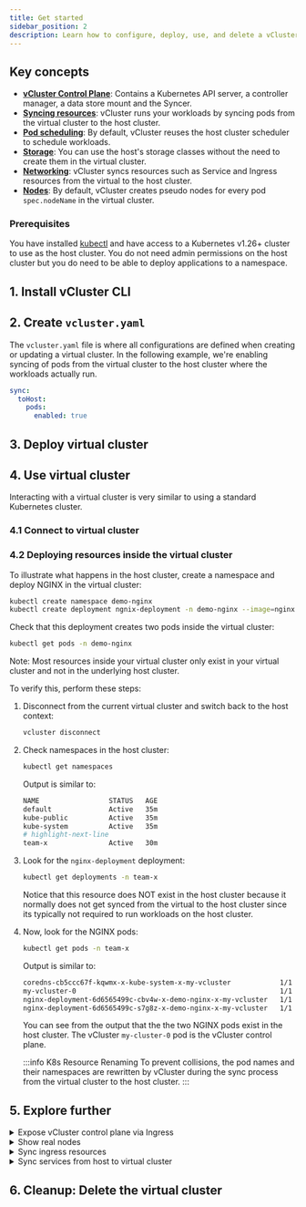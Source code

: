 ```yaml
---
title: Get started
sidebar_position: 2
description: Learn how to configure, deploy, use, and delete a vCluster instance.
---
```




## Key concepts

- [**vCluster Control Plane**](/vcluster/architecture/README.mdx): Contains a Kubernetes API server, a controller manager, a data store mount and the Syncer.
- [**Syncing resources**](/vcluster/architecture/README.mdx): vCluster runs your workloads by syncing pods from the virtual cluster to the host cluster.
- [**Pod scheduling**](/vcluster/architecture/README.mdx): By default, vCluster reuses the host cluster scheduler to schedule workloads.
- [**Storage**](/vcluster/architecture/README.mdx): You can use the host's storage classes without the need to create them in the virtual cluster.
- [**Networking**](/vcluster/architecture/README.mdx): vCluster syncs resources such as Service and Ingress resources from the virtual to the host cluster.
- [**Nodes**](/vcluster/architecture/README.mdx): By default, vCluster creates pseudo nodes for every pod `spec.nodeName` in the virtual cluster.

### Prerequisites

You have installed [kubectl](https://kubernetes.io/docs/tasks/tools/#kubectl) and have access to a Kubernetes v1.26+ cluster to use as the host cluster. You do not need admin permissions on the host cluster but you do need to be able to deploy applications to a namespace.
 
## 1. Install vCluster CLI

<InstallCLIFragment/>


## 2. Create `vcluster.yaml`

The `vcluster.yaml` file is where all configurations are defined when creating or updating a virtual cluster. In the following example, we're enabling syncing of pods from the virtual cluster to the host cluster where the workloads actually run. 

```YAML
sync:
  toHost:
    pods:
      enabled: true
```

## 3. Deploy virtual cluster

<DeployVirtualCluster/>


## 4. Use virtual cluster

Interacting with a virtual cluster is very similar to using a standard Kubernetes cluster. 

### 4.1 Connect to virtual cluster

<Connect/>

### 4.2 Deploying resources inside the virtual cluster

To illustrate what happens in the host cluster, create a namespace and deploy NGINX in the virtual cluster:

```bash
kubectl create namespace demo-nginx
kubectl create deployment ngnix-deployment -n demo-nginx --image=nginx -r 2
```

Check that this deployment creates two pods inside the virtual cluster:

```bash 
kubectl get pods -n demo-nginx
```

Note: Most resources inside your virtual cluster only exist in your virtual cluster and not in the underlying host cluster.

To verify this, perform these steps:

1. Disconnect from the current virtual cluster and switch back to the host context:

    ```bash 
    vcluster disconnect
    ```

1. Check namespaces in the host cluster:

   ```bash 
   kubectl get namespaces
   ``` 
   Output is similar to: 
   ```bash
   NAME                 STATUS   AGE
   default              Active   35m
   kube-public          Active   35m
   kube-system          Active   35m
   # highlight-next-line
   team-x               Active   30m
   ```

1. Look for the `nginx-deployment` deployment:

   ```bash 
   kubectl get deployments -n team-x
   ``` 

   Notice that this resource does NOT exist in the host cluster because it normally does not get synced from the virtual to the host cluster since its typically not required to run workloads on the host cluster.

1. Now, look for the NGINX pods:

   ```bash 
   kubectl get pods -n team-x
   ``` 

   Output is similar to:

   ```bash
   coredns-cb5ccc67f-kqwmx-x-kube-system-x-my-vcluster            1/1     Running   0          34m
   my-vcluster-0                                                  1/1     Running   0          34m
   nginx-deployment-6d6565499c-cbv4w-x-demo-nginx-x-my-vcluster   1/1     Running   0          20m
   nginx-deployment-6d6565499c-s7g8z-x-demo-nginx-x-my-vcluster   1/1     Running   0          20m
   ```
   
   You can see from the output that the the two NGINX pods exist in the host cluster. The vCluster `my-cluster-0` pod is the vCluster control plane.

   :::info K8s Resource Renaming
   To prevent collisions, the pod names and their namespaces are rewritten by vCluster during the sync process from the virtual cluster to the host cluster.
   :::


## 5. Explore further

<details>
<summary>Expose vCluster control plane via Ingress</summary>
### 5.1 Expose vCluster control plane
There are multiple ways of granting access to the vCluster control plane for external applications like kubectl. The following approach uses an Ingress with SSL-passthrough, but you can also do it via Service Account, LoadBalancer service, and NodePort service.
1. First, ensure that you have an ingress controller in a healthy state on the host cluster where vCluster is installed and that SSL passthrough is enabled (TLS termination has to happen at the vCluster level and not the ingress controller level).

1. Create and apply an `Ingress` resource on the host cluster. This example shows the configuration for Nginx so refer to the respective documentation for other ingress controllers.

      ```yaml
      apiVersion: networking.k8s.io/v1
      kind: Ingress
      metadata:
        annotations:
          nginx.ingress.kubernetes.io/backend-protocol: HTTPS
          nginx.ingress.kubernetes.io/ssl-passthrough: "true"
          nginx.ingress.kubernetes.io/ssl-redirect: "true"
        name: vcluster-ingress
        namespace: my-vcluster
      spec:
        ingressClassName: nginx 
        rules:
        - host: my-vcluster.example.com
          http:
            paths:
            - backend:
                service:
                  name: my-vcluster
                  port:
                    number: 443
              path: /
              pathType: ImplementationSpecific
      ```

      ```bash 
         kubectl apply -f ingress.yaml
      ```

1. Modify `vcluster.yaml` to configure the hostname to sign the vCluster proxy certificate for.

      ```yaml
      controlPlane:
        proxy:
          extraSANs: my-vcluster.example.com
      ```

1. Apply `vcluster.yaml`
   
   <DeployChanges/>

</details>

<details>
<summary>Show real nodes</summary>
### 5.2 Show real nodes
<p>By default, vCluster syncs psuedo nodes from the host cluster to the virtual cluster. However, if you deployed a vCluster via the CLI on a local K8s cluster such as kind, it would automatically enable real node syncing so you would not see a difference in this context</p> 

<p>Pseudo nodes only have real values for the CPU, architecture, and operating system, while everything else is randomly generated. Therefore, for use cases requiring real node information, you can opt to sync the real nodes into the virutal cluster.</p>

1. Modify `vcluster.yaml`

    ```yaml
    sync:
      fromHost:
        nodes:
          enabled: true
    ```

1. Apply `vcluster.yaml`

      <DeployChanges/>

</details>

<details>
<summary>Sync ingress resources</summary>
### 5.3 Sync Ingre from host to virtual
If you want to use an ingress controller from the host cluster inside your virtual cluster, enable `IngressClass` syncing from host to virtual cluster:

1. Modify `vcluster.yaml`

    ```yaml
    sync:
      fromHost:
        ingressClasses:
          enabled: true
    ```

2. Apply `vcluster.yaml`
      <DeployChanges/>

### 5.4 Sync ingress from virtual to host
Create an ingress in a virtual cluster to make a service in that virtual cluster available via a hostname/domain. Instead of having to run a separate ingress controller in each virtual cluster, sync the ingress resource to the underlying host cluster so that the virtual cluster can use a shared ingress controller that is running in the host cluster.

1. Modify `vcluster.yaml`

    ```yaml
    sync:
      toHost:
        ingresses:
          enabled: true
    ```

2. Apply `vcluster.yaml`
      <DeployChanges/>

</details>

<details>
<summary>Sync services from host to virtual cluster</summary>
<p>In this example, you map a service `my-host-service` in the namespace `my-host-namespace` to the virtual cluster service `my-virtual-service` inside the virtual cluster namespace `team-x`.</p>

1. Modify `vcluster.yaml`

    ```yaml
    replicateServices:
      fromHost:
      - from: my-host-namespace/my-host-service
        to: team-x/my-virtual-service
    ```

1. Apply `vcluster.yaml`
      <DeployChanges/>

</details>

## 6. Cleanup: Delete the virtual cluster

<Cleanup/>
